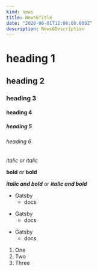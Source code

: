 ```yaml
---
kind: news
title: News6Title
date: "2020-06-01T12:06:00.000Z"
description: News6Description
---
```


# heading 1
## heading 2
### heading 3
#### heading 4
##### heading 5
###### heading 6

*italic* or _italic_

**bold** or __bold__

***italic and bold*** or ___italic and bold___

* Gatsby
  * docs
- Gatsby
  - docs
+ Gatsby
  + docs

1. One
1. Two
1. Three

